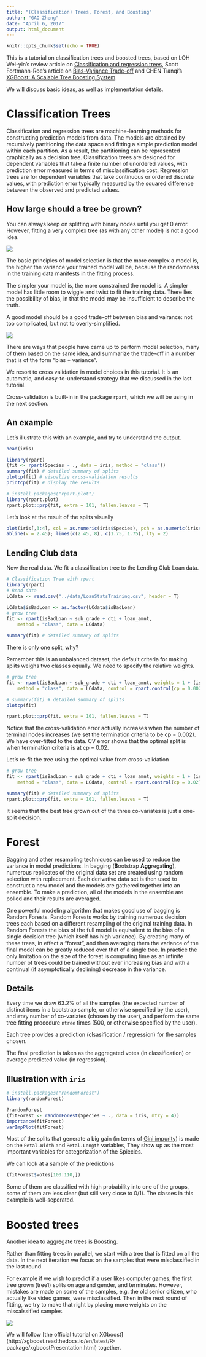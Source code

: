 ```yaml
---
title: "(Classification) Trees, Forest, and Boosting"
author: "GAO Zheng"
date: "April 6, 2017"
output: html_document
---
```


```r
knitr::opts_chunk$set(echo = TRUE)
```

This is a tutorial on classification trees and boosted trees, based on LOH Wei-yin's
review article on [Classification and regression trees](http://www.stat.wisc.edu/~loh/treeprogs/guide/wires11.pdf),
Scott Fortmann-Roe's article on [Bias-Variance Trade-off](http://scott.fortmann-roe.com/docs/BiasVariance.html)
and CHEN Tianqi's [XGBoost: A Scalable Tree Boosting System](https://arxiv.org/pdf/1603.02754.pdf). 

We will discuss basic ideas, as well as implementation details.

# Classification Trees

Classification and regression trees are machine-learning methods for constructing
prediction models from data. The models are obtained by recursively partitioning
the data space and fitting a simple prediction model within each partition. As a
result, the partitioning can be represented graphically as a decision tree. Classification
trees are designed for dependent variables that take a finite number
of unordered values, with prediction error measured in terms of misclassification
cost. Regression trees are for dependent variables that take continuous or
ordered discrete values, with prediction error typically measured by the squared
difference between the observed and predicted values. 


## How large should a tree be grown?

You can always keep on splitting with binary nodes until you get 0 error.
However, fitting a very complex tree (as with any other model) is not a good idea.

![](step_fit.png)

The basic principles of model selection is that the more complex a model is, the higher the variance 
your trained model will be, because the randomness in the training data manifests in the fitting process.

The simpler your model is, the more constrained the model is. A simpler model has little room to wiggle
and twist to fit the training data. There lies the possibility of bias, in that the model may be insufficient
to describe the truth.

A good model should be a good trade-off between bias and vairance: not too complicated, but not to overly-simplified.

![](biasvariance.png)

There are ways that people have came up to perform model selection, many of them based on the same idea, and
summarize the trade-off in a number that is of the form "bias + variance".

We resort to cross validation in model choices in this tutorial. It is an automatic, and easy-to-understand strategy
that we discussed in the last tutorial.

Cross-validation is built-in in the package `rpart`, which we will be using in the next section.

## An example

Let's illustrate this with an example, and try to understand the output.

```r
head(iris)

library(rpart)
(fit <- rpart(Species ~ ., data = iris, method = "class"))
summary(fit) # detailed summary of splits
plotcp(fit) # visualize cross-validation results 
printcp(fit) # display the results 

# install.packages("rpart.plot")
library(rpart.plot)
rpart.plot::prp(fit, extra = 101, fallen.leaves = T)
```

Let's look at the result of the splits visually

```r
plot(iris[,3:4], col = as.numeric(iris$Species), pch = as.numeric(iris$Species))
abline(v = 2.45); lines(c(2.45, 8), c(1.75, 1.75), lty = 2)
```

## Lending Club data

Now the real data. We fit a classification tree to the Lending Club Loan data.

```r
# Classification Tree with rpart
library(rpart)
# Read data
LCdata <- read.csv("../data/LoanStatsTraining.csv", header = T)
```

```r
LCdata$isBadLoan <- as.factor(LCdata$isBadLoan)
# grow tree 
fit <- rpart(isBadLoan ~ sub_grade + dti + loan_amnt,
  	method = "class", data = LCdata)

summary(fit) # detailed summary of splits
```

There is only one split, why?

Remember this is an unbalanced dataset, the default criteria for making splits weighs two classes equally. We need to specify the relative weights. 

```r
# grow tree 
fit <- rpart(isBadLoan ~ sub_grade + dti + loan_amnt, weights = 1 + (isBadLoan == 1) * 4, 
  	method = "class", data = LCdata, control = rpart.control(cp = 0.002))

# summary(fit) # detailed summary of splits
plotcp(fit)

rpart.plot::prp(fit, extra = 101, fallen.leaves = T)
```

Notice that the cross-validation error actually increases when the number of terminal nodes increases (we set the termination criteria to be cp = 0.002). We have over-fitted to the data. CV error shows that the optimal split is when termination criteria is at cp = 0.02.

Let's re-fit the tree using the optimal value from cross-validation

```r
# grow tree 
fit <- rpart(isBadLoan ~ sub_grade + dti + loan_amnt, weights = 1 + (isBadLoan == 1) * 4, 
  	method = "class", data = LCdata, control = rpart.control(cp = 0.02))

summary(fit) # detailed summary of splits
rpart.plot::prp(fit, extra = 101, fallen.leaves = T)
```

It seems that the best tree grown out of the three co-variates is just a one-split decision.

# Forest

Bagging and other resampling techniques can be used to reduce the variance in model predictions. In bagging (**B**ootstrap **Agg**regat**ing**), numerous replicates of the original data set are created using random selection with replacement. Each derivative data set is then used to construct a new model and the models are gathered together into an ensemble. To make a prediction, all of the models in the ensemble are polled and their results are averaged.

One powerful modeling algorithm that makes good use of bagging is Random Forests. Random Forests works by training numerous decision trees each based on a different resampling of the original training data. In Random Forests the bias of the full model is equivalent to the bias of a single decision tree (which itself has high variance). By creating many of these trees, in effect a "forest", and then averaging them the variance of the final model can be greatly reduced over that of a single tree. In practice the only limitation on the size of the forest is computing time as an infinite number of trees could be trained without ever increasing bias and with a continual (if asymptotically declining) decrease in the variance.

## Details

Every time we draw 63.2\% of all the samples (the expected number of distinct items in a bootstrap sample, or otherwise specified by the user), and `mtry` number of co-variates (chosen by the user), and perform the same tree fitting procedure `ntree` times (500, or otherwise specified by the user).

Each tree provides a prediction (clsasification / regression) for the samples chosen.

The final prediction is taken as the aggregated votes (in classification) or average predicted value (in regression).

## Illustration with `iris`

```r
# install.packages("randomForest")
library(randomForest)
```

```r
?randomForest
(fitForest <- randomForest(Species ~ ., data = iris, mtry = 4))
importance(fitForest)
varImpPlot(fitForest)
```

Most of the splits that generate a big gain (in terms of [Gini impurity](https://en.wikipedia.org/wiki/Decision_tree_learning#Gini_impurity)) 
is made on the `Petal.Width` and `Petal.Length` variables, They show up as the most important variables for categorization of the Spiecies.


We can look at a sample of the predictions

```r
(fitForest$votes[100:110,])
```

Some of them are classified with high probability into one of the groups,
some of them are less clear (but still very close to 0/1).
The classes in this example is well-seperated.

# Boosted trees

Another idea to aggregate trees is Boosting.

Rather than fitting trees in parallel, we start with a tree that is fitted on all the data.
In the next iteration we focus on the samples that were misclassified in the last round.

For example if we wish to predict if a user likes computer games, the first tree grown (tree1)
splits on age and gender, and terminates. However, mistakes are made on some of the samples, 
e.g. the old senior citizen, who actually like video games, were misclassified. 
Then in the next round of fitting, we try to make that right by placing more weights on the miscalssified samples.

![](boosting.png)

We will follow [the official tutorial on XGboost] (http://xgboost.readthedocs.io/en/latest/R-package/xgboostPresentation.html) together.




